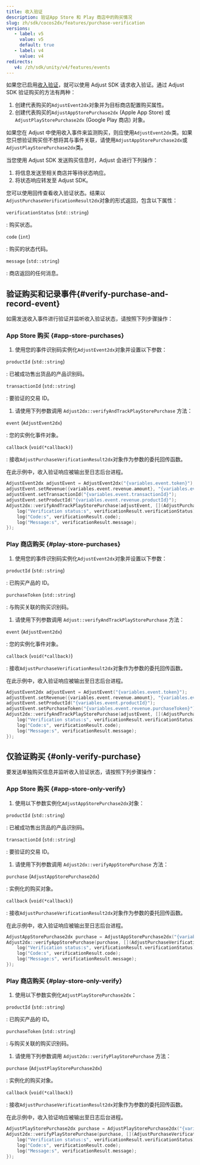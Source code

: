 ```yaml
---
title: 收入验证
description: 验证App Store 和 Play 商店中的购买情况
slug: zh/sdk/cocos2dx/features/purchase-verification
versions:
   - label: v5
     value: v5
     default: true
   - label: v4
     value: v4
redirects:
   v4: /zh/sdk/unity/v4/features/events
---
```


如果您已启用[收入验证](https://help.adjust.com/zh/article/purchase-verification)，就可以使用 Adjust SDK 请求收入验证。通过 Adjust SDK 验证购买的方法有两种：

1. 创建代表购买的`AdjustEvent2dx`对象并为目标商店配置购买属性。
2. 创建代表购买的`AdjustAppStorePurchase2dx` \(Apple App Store\) 或`AdjustPlayStorePurchase2dx` \(Google Play 商店\) 对象。

<Callout type="tip">

如果您在 Adjust 中使用收入事件来监测购买，则应使用`AdjustEvent2dx`类。如果您只想验证购买但不想将其与事件关联，请使用`AdjustAppStorePurchase2dx`或`AdjustPlayStorePurchase2dx`类。

</Callout>

当您使用 Adjust SDK 发送购买信息时，Adjust 会进行下列操作：

1. 将信息发送至相关商店并等待状态响应。
2. 将状态响应转发至 Adjust SDK。

您可以使用回传查看收入验证状态。结果以`AdjustPurchaseVerificationResult2dx`对象的形式返回，包含以下属性：

<DefList>

`verificationStatus` \(`std::string`\)

: 购买状态。

`code` \(`int`\)

: 购买的状态代码。

`message` \(`std::string`\)

: 商店返回的任何消息。

</DefList>

## 验证购买和记录事件{#verify-purchase-and-record-event}

如需发送收入事件进行验证并监听收入验证状态，请按照下列步骤操作：

### App Store 购买 {#app-store-purchases}

1. 使用您的事件识别码实例化`AdjustEvent2dx`对象并设置以下参数：

<DefList>

`productId` \(`std::string`\)

: 已被成功售出货品的产品识别码。

`transactionId` \(`std::string`\)

: 要验证的交易 ID。

</DefList>

1. 请使用下列参数调用 `Adjust2dx::verifyAndTrackPlayStorePurchase` 方法：

<DefList>

`event` \(`AdjustEvent2dx`\)

: 您的实例化事件对象。

`callback` \(`void(*callback)`\)

: 接收`AdjustPurchaseVerificationResult2dx`对象作为参数的委托回传函数。

</DefList>

在此示例中，收入验证响应被输出至日志后台进程。

```cpp
AdjustEvent2dx adjustEvent = AdjustEvent2dx("{variables.event.token}");
adjustEvent.setRevenue({variables.event.revenue.amount}, "{variables.event.revenue.currency}");
adjustEvent.setTransactionId("{variables.event.transactionId}");
adjustEvent.setProductId("{variables.event.revenue.productId}");
Adjust2dx::verifyAndTrackPlayStorePurchase(adjustEvent, [](AdjustPurchaseVerificationResult2dx verificationResult) {
    log("Verification status:s", verificationResult.verificationStatus);
    log("Code:s", verificationResult.code);
    log("Message:s", verificationResult.message);
});
```

### Play 商店购买 {#play-store-purchases}

1. 使用您的事件识别码实例化`AdjustEvent2dx`对象并设置以下参数：

<DefList>

`productId` \(`std::string`\)

: 已购买产品的 ID。

`purchaseToken` \(`std::string`\)

: 与购买关联的购买识别码。

</DefList>

1. 请使用下列参数调用 `Adjust::verifyAndTrackPlayStorePurchase` 方法：

<DefList>

`event` \(`AdjustEvent2dx`\)

: 您的实例化事件对象。

`callback` \(`void(*callback)`\)

: 接收`AdjustPurchaseVerificationResult2dx`对象作为参数的委托回传函数。

</DefList>

在此示例中，收入验证响应被输出至日志后台进程。

```cpp
AdjustEvent2dx adjustEvent = AdjustEvent("{variables.event.token}");
adjustEvent.setRevenue({variables.event.revenue.amount}, "{variables.event.revenue.currency}");
adjustEvent.setProductId("{variables.event.productId}");
adjustEvent.setPurchaseToken("{variables.event.revenue.purchaseToken}");
Adjust2dx::verifyAndTrackPlayStorePurchase(adjustEvent, [](AdjustPurchaseVerificationResult2dx verificationResult) {
    log("Verification status:s", verificationResult.verificationStatus);
    log("Code:s", verificationResult.code);
    log("Message:s", verificationResult.message);
});
```

## 仅验证购买 {#only-verify-purchase}

要发送单独购买信息并监听收入验证状态，请按照下列步骤操作：

### App Store 购买 {#app-store-only-verify}

1. 使用以下参数实例化`AdjustAppStorePurchase2dx`对象：

<DefList>

`productId` \(`std::string`\)

: 已被成功售出货品的产品识别码。

`transactionId` \(`std::string`\)

: 要验证的交易 ID。

</DefList>

1. 请使用下列参数调用 `Adjust2dx::verifyAppStorePurchase` 方法：

<DefList>

`purchase` \(`AdjustAppStorePurchase2dx`\)

: 实例化的购买对象。

`callback` \(`void(*callback)`\)

: 接收`AdjustPurchaseVerificationResult2dx`对象作为参数的委托回传函数。

</DefList>

在此示例中，收入验证响应被输出至日志后台进程。

```cpp
AdjustAppStorePurchase2dx purchase = AdjustAppStorePurchase2dx("{variables.event.productId}", "{variables.event.transactionId}");
Adjust2dx::verifyAppStorePurchase(purchase, [](AdjustPurchaseVerificationResult2dx verificationResult) {
    log("Verification status:s", verificationResult.verificationStatus);
    log("Code:s", verificationResult.code);
    log("Message:s", verificationResult.message);
});
```

### Play 商店购买 {#play-store-only-verify}

1. 使用以下参数实例化`AdjustPlayStorePurchase2dx`：

<DefList>

`productId` \(`std::string`\)

: 已购买产品的 ID。

`purchaseToken` \(`std::string`\)

: 与购买关联的购买识别码。

</DefList>

1. 请使用下列参数调用 `Adjust2dx::verifyPlayStorePurchase` 方法：

<DefList>

`purchase` \(`AdjustPlayStorePurchase2dx`\)

: 实例化的购买对象。

`callback` \(`void(*callback)`\)

: 接收`AdjustPurchaseVerificationResult2dx`对象作为参数的委托回传函数。

</DefList>

在此示例中，收入验证响应被输出至日志后台进程。

```cpp
AdjustPlayStorePurchase2dx purchase = AdjustPlayStorePurchase2dx("{variables.event.productId}", "{variables.event.purchaseToken}");
Adjust2dx::verifyPlayStorePurchase(purchase, [](AdjustPurchaseVerificationResult2dx verificationResult) {
    log("Verification status:s", verificationResult.verificationStatus);
    log("Code:s", verificationResult.code);
    log("Message:s", verificationResult.message);
});
```

